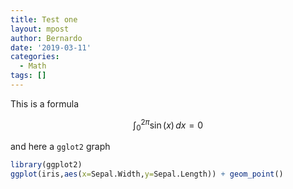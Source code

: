 ```yaml
---
title: Test one
layout: mpost
author: Bernardo
date: '2019-03-11'
categories:
  - Math
tags: []
---
```

This is a formula

$$\int_{0}^{2\pi} \sin(x) \, dx = 0$$

and here a `gglot2` graph

```r
library(ggplot2)
ggplot(iris,aes(x=Sepal.Width,y=Sepal.Length)) + geom_point()
```